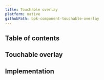 ```yaml
---
title: Touchable overlay
platform: native
githubPath: bpk-component-touchable-overlay
---
```





## Table of contents

## Touchable overlay

<IOSComponentScreenshots
  lightMode={iosScreenshotDefault}
  darkMode={iosScreenshotDefaultDm}
  altText="iOS touchable overlay component" />

## Implementation

<Readme />
